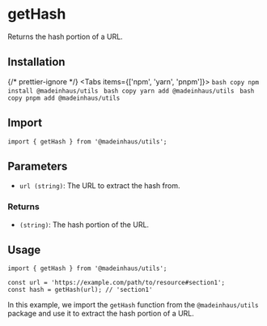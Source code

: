 # getHash

Returns the hash portion of a URL.

## Installation


{/* prettier-ignore */}
<Tabs items={['npm', 'yarn', 'pnpm']}>
    <Tab>
        ```bash copy
        npm install @madeinhaus/utils
        ```
    </Tab>
    <Tab>
        ```bash copy
        yarn add @madeinhaus/utils
        ```
    </Tab>
    <Tab>
        ```bash copy
        pnpm add @madeinhaus/utils
        ```
    </Tab>
</Tabs>

## Import

```tsx
import { getHash } from '@madeinhaus/utils';
```

## Parameters

- `url (string)`: The URL to extract the hash from.

### Returns
- `(string)`: The hash portion of the URL.

## Usage

```tsx copy showLineNumbers
import { getHash } from '@madeinhaus/utils';

const url = 'https://example.com/path/to/resource#section1';
const hash = getHash(url); // 'section1'
```

In this example, we import the `getHash` function from the `@madeinhaus/utils` package and use it to extract the hash portion of a URL.